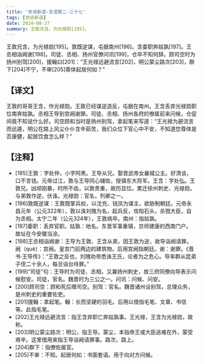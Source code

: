 ```yaml
---
title: '世说新语-言语第二-三十七'
tags: [世说新语]
date: 2024-08-27
summary: 王敦兄含，为光禄勋[195]。
---
```


王敦兄含，为光禄勋[195]。敦既逆谋，屯据南州[196]。含委职奔姑孰[197]。王丞相诣阙谢[198]。司徒、丞相、扬州官僚问讯[199]，仓卒不知何辞。顾司空时为扬州别驾[200]，援翰曰[201]：“王光禄远避流言[202]，明公蒙尘路次[203]，群下[204]不宁，不审[205]尊体起居何如？”

## 【译文】

王敦的哥哥王含，作光禄勋。王敦已经谋逆造反，屯据在南州。王含丢弃光禄勋职位南奔姑孰。丞相王导到宫阙谢罪。司徒、丞相、扬州各府的僚属前来问候，仓促间竟不知说什么好。司空顾和当时是扬州别驾，拿起笔来写道：“王光禄为避流言而远遁，明公在路上风尘仆仆含辛茹苦，我们众位下官心中不安，不知道您尊体是否康健，起居饮食怎么样？”

## 【注释】

- [195]王敦：字处仲，小字阿黑。王导从兄。娶晋武帝女襄城公主。好清谈，口不言钱。元帝过江，敦与王导同心辅佐，授镇东大将军。王含：字处弘。王敦兄。凶顽刚暴，时所不齿，以敦贵重，故历显位。累迁徐州刺史、光禄勋。与弟敦作逆，伏诛。光禄勋：官名，列卿之一。
- [196]敦既逆谋：王敦既掌兵权，以沈充、钱凤为谋主，欲胁制朝廷。元帝永昌元年（公元322年），敦以诛刘隗为名，起兵反，攻陷石头，杀戮大臣，自为丞相。太宁二年（公元324年），王敦病卒。南州：指姑孰。
- [197]委职：丢弃官职。姑孰：地名。东晋军事重镇，京师建康的西南门户。故址在今安徽当涂。
- [198]王丞相诣阙谢：王导为王敦、王含从弟，因王敦为逆，故导诣阙请罪。阙（què）：宫阙。皇宫门前两边的建筑物。后用宫阙指朝廷。谢：谢罪。《晋书·王导传》：“王敦之反也，刘隗劝帝悉诛王氏，论者为之危心。导率群从昆弟子侄二十余人，每旦诣台待罪。”
- [199]“司徒”句：王导时为司徒、丞相，又兼扬州刺史，故三府同僚向导表示问候慰安。司徒，官名。魏晋时为三公之一。问讯：问候、问安。
- [200]顾司空：顾和死后赠司空。别驾：官名。魏晋诸州设别驾，总理众务，是州刺史的重要佐吏。
- [201]援翰：拿起笔。翰：长而坚硬的羽毛。后用以借指毛笔、文章、书信等。此指毛笔。
- [202]王光禄远避流言：指王含弃职亡奔姑孰事。王光禄，王含为光禄勋，故称。
- [203]明公蒙尘路次：明公，指王导。蒙尘，本指帝王或大臣逃难在外，蒙受艰辛。这里借用来指王导诣阙请罪事。路次，路上。
- [204]群下：指僚佐属官。
- [205]不审：不知。起居何如：书面套语。用于向对方问候。
